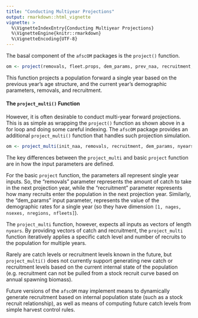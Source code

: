 ```yaml
---
title: "Conducting Multiyear Projections"
output: rmarkdown::html_vignette
vignette: >
  %\VignetteIndexEntry{Conducting Multiyear Projections}
  %\VignetteEngine{knitr::rmarkdown}
  %\VignetteEncoding{UTF-8}
---
```


The basal component of the `afscOM` packages is the `project()` function. 
```r
om <- project(removals, fleet.props, dem_params, prev_naa, recruitment, options)
```
This function projects a population forward a single year based on the previous year's age structure, and the current year's demographic parameters, removals, and recruitment. 

#### The `project_multi()` Function
However, it is often desirable to conduct multi-year forward projections. This is as simple as wrapping the `project()` function as shown above in a for loop and doing some careful indexing. 
The `afscOM` package provides an additional `project_multi()` function that handles such projection simulation.
```r
om <- project_multi(init_naa, removals, recruitment, dem_params, nyears, model_options)
```

The key differences between the `project_multi` and basic `project` function are in how the input parameters are defined. 

For the basic `project` function, the parameters all represent single year inputs. So, the "removals" parameter represents the amount of catch to take in the next projection year, while the "recruitment" parameter represents how many recruits enter the population in the next projection year. Similarly, the "dem_params" input parameter, represents the value of the demographic rates for a single year (so they have dimension `[1, nages, nsexes, nregions, nfleets]`).

The `project_multi` function, however, expects all inputs as vectors of length `nyears`. By providing vectors of catch and recruitment, the `project_multi` function iteratively applies a specific catch level and number of recruits to the population for multiple years.

Rarely are catch levels or recruitment levels known in the future, but `project_multi()` does not currently support generating new catch or recruitment levels based on the current internal state of the population (e.g. recruitment can not be pulled from a stock recruit curve based on annual spawning biomass). 

Future versions of the `afscOM` may implement means to dynamically generate recruitment based on internal population state (such as a stock recruit relationship), as well as means of computing future catch levels from simple harvest control rules.